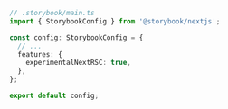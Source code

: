 ```ts
// .storybook/main.ts
import { StorybookConfig } from '@storybook/nextjs';

const config: StorybookConfig = {
  // ...
  features: {
    experimentalNextRSC: true,
  },
};

export default config;
```
